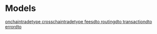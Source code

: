 # Models

<a href="https://dev-docs.rubic.exchange/api-docs/models/onchaintradetype">
  onchaintradetype
</a>

<a href="https://dev-docs.rubic.exchange/api-docs/models/crosschaintradetype">
  crosschaintradetype
</a>

<a href="https://dev-docs.rubic.exchange/api-docs/models/feesdto">
  feesdto
</a>

<a href="https://dev-docs.rubic.exchange/api-docs/models/routingdto">
  routingdto
</a>

<a href="https://dev-docs.rubic.exchange/api-docs/models/transactiondto">
  transactiondto
</a>

<a href="https://dev-docs.rubic.exchange/api-docs/models/errordto">
  errordto
</a>